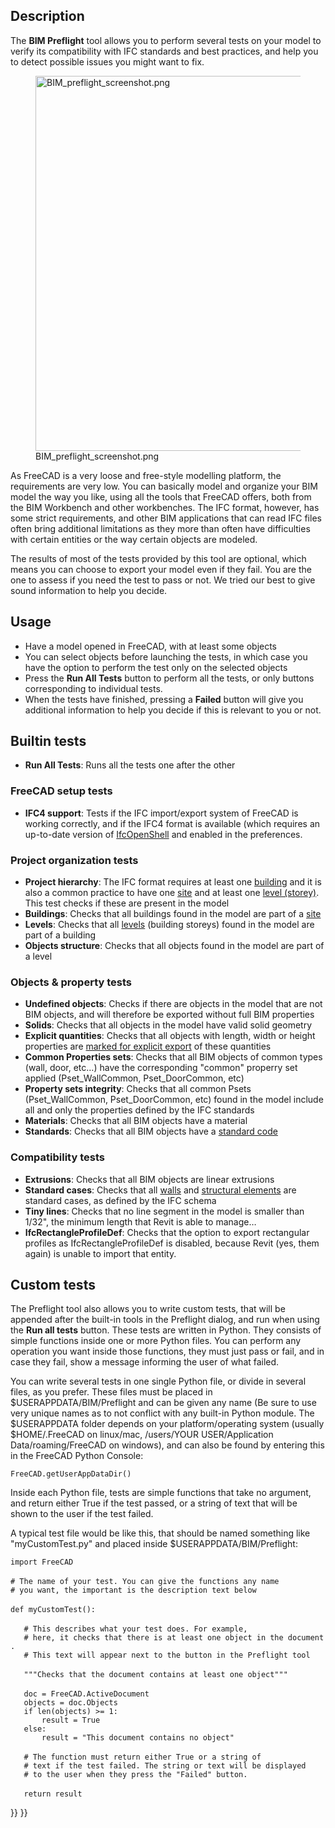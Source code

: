 <languages/>

{{Docnav
|[[Arch_Schedule|Schedule]]
|[[BIM_TogglePanels|TogglePanels]]
|[[BIM_Workbench|BIM]]
|IconL=Arch_Schedule.svg
|IconR=BIM_TogglePanels.svg
|IconC=Workbench_BIM.svg
}}

{{GuiCommand
|Name=BIM Preflight
|MenuLocation=Manage → Preflight Checks
|Workbenches=[[BIM_Workbench|BIM]]
}}

==Description==

The '''BIM Preflight''' tool allows you to perform several tests on your model to verify its compatibility with IFC standards and best practices, and help you to detect possible issues you might want to fix.

[[Image:BIM preflight screenshot.png|600px]]

As FreeCAD is a very loose and free-style modelling platform, the requirements are very low. You can basically model and organize your BIM model the way you like, using all the tools that FreeCAD offers, both from the BIM Workbench and other workbenches. The IFC format, however, has some strict requirements, and other BIM applications that can read IFC files often bring additional limitations as they more than often have difficulties with certain entities or the way certain objects are modeled.

The results of most of the tests provided by this tool are optional, which means you can choose to export your model even if they fail. You are the one to assess if you need the test to pass or not. We tried our best to give sound information to help you decide.

==Usage==

* Have a model opened in FreeCAD, with at least some objects
* You can select objects before launching the tests, in which case you have the option to perform the test only on the selected objects
* Press the '''Run All Tests''' button to perform all the tests, or only buttons corresponding to individual tests.
* When the tests have finished, pressing a '''Failed''' button will give you additional information to help you decide if this is relevant to you or not.

==Builtin tests==

* '''Run All Tests''': Runs all the tests one after the other

===FreeCAD setup tests===

* '''IFC4 support''': Tests if the IFC import/export system of FreeCAD is working correctly, and if the IFC4 format is available (which requires an up-to-date version of [[Arch IFC|IfcOpenShell]] and enabled in the preferences.

===Project organization tests===

* '''Project hierarchy''': The IFC format requires at least one [[Arch Building|building]] and it is also a common practice to have one [[Arch Site|site]] and at least one [[Arch BuildingPart|level (storey)]]. This test checks if these are present in the model
* '''Buildings''': Checks that all buildings found in the model are part of a [[Arch Site|site]]
* '''Levels''': Checks that all [[Arch BuildingPart|levels]] (building storeys) found in the model are part of a building
* '''Objects structure''': Checks that all objects found in the model are part of a level

===Objects & property tests===

* '''Undefined objects''': Checks if there are objects in the model that are not BIM objects, and will therefore be exported without full BIM properties
* '''Solids''': Checks that all objects in the model have valid solid geometry
* '''Explicit quantities''': Checks that all objects with length, width or height properties are [[BIM IfcQuantities|marked for explicit export]] of these quantities
* '''Common Properties sets''': Checks that all BIM objects of common types (wall, door, etc…) have the corresponding "common" properry set applied (Pset_WallCommon, Pset_DoorCommon, etc)
* '''Property sets integrity''': Checks that all common Psets (Pset_WallCommon, Pset_DoorCommon, etc) found in the model include all and only the properties defined by the IFC standards
* '''Materials''': Checks that all BIM objects have a material
* '''Standards''': Checks that all BIM objects have a [[BIM Classification|standard code]]

===Compatibility tests===

* '''Extrusions''': Checks that all BIM objects are linear extrusions
* '''Standard cases''': Checks that all [[Arch Wall|walls]] and [[Arch Structure|structural elements]] are standard cases, as defined by the IFC schema
* '''Tiny lines''': Checks that no line segment in the model is smaller than 1/32", the minimum length that Revit is able to manage…
* '''IfcRectangleProfileDef''': Checks that the option to export rectangular profiles as IfcRectangleProfileDef is disabled, because Revit (yes, them again) is unable to import that entity.

==Custom tests==

The Preflight tool also allows you to write custom tests, that will be appended after the built-in tools in the Preflight dialog, and run when using the '''Run all tests''' button. These tests are written in Python. They consists of simple functions inside one or more Python files. You can perform any operation you want inside those functions, they must just pass or fail, and in case they fail, show a message informing the user of what failed.

You can write several tests in one single Python file, or divide in several files, as you prefer. These files must be placed in $USERAPPDATA/BIM/Preflight and can be given any name (Be sure to use very unique names as to not conflict with any built-in Python module. The $USERAPPDATA folder depends on your platform/operating system (usually $HOME/.FreeCAD on linux/mac, /users/YOUR USER/Application Data/roaming/FreeCAD on windows), and can also be found by entering this in the FreeCAD Python Console:

 FreeCAD.getUserAppDataDir()

Inside each Python file, tests are simple functions that take no argument, and return either True if the test passed, or a string of text that will be shown to the user if the test failed.

A typical test file would be like this, that should be named something like "myCustomTest.py" and placed inside $USERAPPDATA/BIM/Preflight:

 import FreeCAD
 
 # The name of your test. You can give the functions any name
 # you want, the important is the description text below
 
 def myCustomTest():
 
    # This describes what your test does. For example,
    # here, it checks that there is at least one object in the document.
    # This text will appear next to the button in the Preflight tool
 
    """Checks that the document contains at least one object"""
 
    doc = FreeCAD.ActiveDocument
    objects = doc.Objects
    if len(objects) >= 1:
        result = True
    else:
        result = "This document contains no object"
 
    # The function must return either True or a string of
    # text if the test failed. The string or text will be displayed
    # to the user when they press the "Failed" button.
 
    return result


{{Docnav
|[[Arch_Schedule|Schedule]]
|[[BIM_TogglePanels|TogglePanels]]
|[[BIM_Workbench|BIM]]
|IconL=Arch_Schedule.svg
|IconR=BIM_TogglePanels.svg
|IconC=Workbench_BIM.svg
}}

{{BIM_Tools_navi{{#translation:}}}}
{{Userdocnavi{{#translation:}}}}